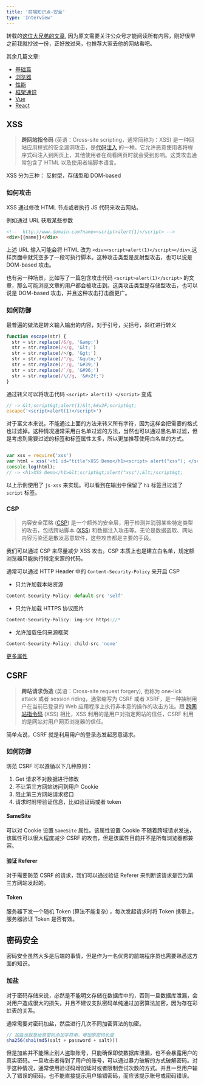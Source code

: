 ```yaml
---
title: '前端知识点-安全'
type: 'Interview'
---
```


转载的[这位大兄弟的文章](https://yuchengkai.cn/docs/frontend/#%E5%86%85%E7%BD%AE%E7%B1%BB%E5%9E%8B), 因为原文需要关注公众号才能阅读所有内容，刚好很早之前我就抄过一份，正好放过来，也推荐大家去他的网站看吧。

其余几篇文章:

- [基础篇](/blog/fe-interview-base)
- [浏览器](/blog/fe-interview-borrow)
- [性能](/blog/fe-interview-performance)
- [框架通识](/blog/fe-interview-frame)
- [Vue](/blog/fe-interview-vue)
- [React](/blog/fe-interview-react)

## XSS

> **跨网站指令码** (英语：Cross-site scripting，通常简称为：XSS) 是一种网站应用程式的安全漏洞攻击，是[代码注入](https://www.wikiwand.com/zh-hans/%E4%BB%A3%E7%A2%BC%E6%B3%A8%E5%85%A5) 的一种。它允许恶意使用者将程序式码注入到网页上，其他使用者在观看网页时就会受到影响。这类攻击通常包含了 HTML 以及使用者端脚本语言。

XSS 分为三种： 反射型，存储型和 DOM-based

### 如何攻击

XSS 通过修改 HTML 节点或者执行 JS 代码来攻击网站。

例如通过 URL 获取某些参数

```html
<!--  http://www.domain.com?name=<script>alert(1)</script> -->
<div>{{name}}</div>
```

上述 URL 输入可能会将 HTML 改为 `<div><script>alert(1)</script></div>`,这样页面中就凭空多了一段可执行脚本。这种攻击类型是反射型攻击，也可以说是 DOM-based 攻击。

也有另一种场景，比如写了一篇包含攻击代码 `<script>alert(1)</script>` 的文章，那么可能浏览文章的用户都会被攻击到。这类攻击类型是存储型攻击，也可以说是 DOM-based 攻击，并且这种攻击打击面更广。

### 如何防御

最普遍的做法是转义输入输出的内容，对于引号，尖括号，斜杠进行转义

```js
function escape(str) {
  str = str.replace(/&/g, '&amp;')
  str = str.replace(/</g, '&lt;')
  str = str.replace(/>/g, '&gt;')
  str = str.replace(/"/g, '&quto;')
  str = str.replace(/'/g, '&#39;')
  str = str.replace(/`/g, '&#96;')
  str = str.replace(/\//g, '&#x2f;')
}
```

通过转义可以将攻击代码 `<script> alert(1) </script>` 变成

```js
// -> &lt;script&gt;alert(1)&lt;&#x2F;script&gt;
escape('<script>alert(1)</script>')
```

对于富文本来说，不能通过上面的方法来转义所有字符，因为这样会把需要的格式也过滤掉。这种情况通常采用白名单过滤的方法，当然也可以通过黑名单过滤，但是考虑到需要过滤的标签和标签属性太多，所以更加推荐使用白名单的方式。

```js

var xss = require('xss')
var html = xss('<h1 id="title">XSS Demo</h1><script> alert("xss"); </script>')
console.log(html);
// -> <h1>XSS Demo</h1>&lt;script&gt;alert("xss");&lt;/script&gt;
```

以上示例使用了 `js-xss` 来实现。可以看到在输出中保留了 `h1` 标签且过滤了 `script` 标签。

### CSP

> 内容安全策略 ([CSP](https://developer.mozilla.org/en-US/docs/Glossary/CSP)) 是一个额外的安全层，用于检测并消弱某些特定类型的攻击，包括跨站脚本 ([XSS](https://developer.mozilla.org/en-US/docs/Glossary/Cross-site_scripting)) 和数据注入攻击等。无论是数据盗取、网站内容污染还是散发恶意软件，这些攻击都是主要的手段。

我们可以通过 CSP 来尽量减少 XSS 攻击。CSP 本质上也是建立白名单，规定额浏览器只能执行特定来源的代码。

通常可以通过 HTTP Header 中的 `Content-Security-Policy` 来开启 CSP

- 只允许加载本站资源

```js
Content-Security-Policy: default-src 'self'
```

- 只允许加载 HTTPS 协议图片

```js
Content-Security-Policy: img-src https://*
```

- 允许加载任何来源框架

```js
Content-Security-Policy: child-src 'none'
```

[更多属性](https://content-security-policy.com/)

## CSRF

> **跨站请求伪造** (英语：Cross-site request forgery), 也称为 one-lick attack 或者 session riding，通常缩写为 CSRF 或者 XSRF，是一种挟制用户在当前已登录的 Web 应用程序上执行非本意的操作的攻击方法。跟 [跨网站指令码](https://www.wikiwand.com/zh/%E8%B7%A8%E7%B6%B2%E7%AB%99%E6%8C%87%E4%BB%A4%E7%A2%BC) (XSS) 相比，XSS 利用的是用户对指定网站的信任，CSRF 利用的是网站对用户网页浏览器的信任。

简单点说，CSRF 就是利用用户的登录态发起恶意请求。

### 如何防御

防范 CSRF 可以遵循以下几种原则：

1. Get 请求不对数据进行修改
2. 不让第三方网站访问到用户 Cookie
3. 阻止第三方网站请求接口
4. 请求时附带验证信息，比如验证码或者 token

#### SameSite

可以对 Cookie 设置 `SameSite` 属性。该属性设置 Cookie 不随着跨域请求发送，该属性可以很大程度减少 CSRF 的攻击，但是该属性目前并不是所有浏览器都兼容。

#### 验证 Referer

对于需要防范 CSRF 的请求，我们可以通过验证 Referer 来判断该请求是否为第三方网站发起的。

#### Token

服务器下发一个随机 Token (算法不能复杂) ，每次发起请求时将 Token 携带上，服务器验证 Token 是否有效。

## 密码安全

密码安全虽然大多是后端的事情，但是作为一名优秀的前端程序员也需要熟悉这方面的知识。

### 加盐

对于密码存储来说，必然是不能明文存储在数据库中的，否则一旦数据库泄漏，会对用户造成很大的损失，并且不建议支队密码单纯通过加密算法加密，因为存在彩虹表的关系。

通常需要对密码加盐，然后进行几次不同加密算法的加密。

```js
// 加盐也就是给原密码添加字符串，增加原密码长度
sha256(sha1(md5(salt + password + salt)))
```

但是加盐并不能阻止别人盗取账号，只能确保即使数据库泄漏，也不会暴露用户的真实密码。一旦攻击者得到了用户的账号，可以通过暴力破解的方式破解密码。对于这种情况，通常使用验证码增加延时或者限制尝试次数的方式。并且一旦用户输入了错误的密码，也不能直接提示用户输错密码，而应该提示账号或密码错误。
